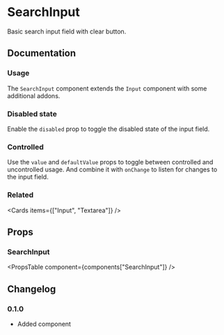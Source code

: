 
# SearchInput

Basic search input field with clear button.

## Documentation

### Usage

The `SearchInput` component extends the `Input` component with some additional addons.

<Demo component={Usage} />

### Disabled state

Enable the `disabled` prop to toggle the disabled state of the input field.

<Demo component={DisabledUsage} />

### Controlled

Use the `value` and `defaultValue` props to toggle between controlled and uncontrolled usage. And combine it with `onChange` to listen for changes to the input field.

<Demo component={ControlledUsage} />

### Related

<Cards items={["Input", "Textarea"]} />

## Props

### SearchInput

<PropsTable component={components["SearchInput"]} />

## Changelog

### 0.1.0

- Added component
